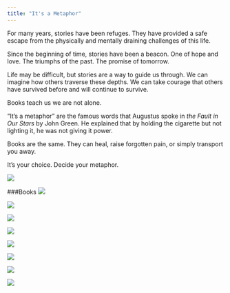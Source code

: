 ```yaml
---
title: "It's a Metaphor"
---
```


  For many years, stories have been refuges. They have provided a safe escape from the physically and mentally draining challenges of this life.
  
  Since the beginning of time, stories have been a beacon. One of hope and love. The triumphs of the past. The promise of tomorrow.
	
  Life may be difficult, but stories are a way to guide us through. We can imagine how others traverse these depths. We can take courage that others have survived before and will continue to survive. 
	
  Books teach us we are not alone.
	
  “It’s a metaphor” are the famous words that Augustus spoke in *the Fault in Our Stars* by John Green. He explained that by holding the cigarette but not lighting it, he was not giving it power.  
  
  Books are the same. They can heal, raise forgotten pain, or simply transport you away. 
	
  It’s your choice. Decide your metaphor. 
	
![](Books.jpeg)




      
###Books
[![](Charlotte'sWeb.jpg)](http://stat370.com/~exploretheworld/Books/_site/CharlottesWeb.html)

[![](cinder.jpeg)](http://stat370.com/~exploretheworld/Books/_site/cinder.html)

[![](cityofbones.jpeg)](http://stat370.com/~exploretheworld/Books/_site/MortalInstruments.html)

[![](eleanorpark.jpeg)](http://stat370.com/~exploretheworld/Books/_site/EleanorPark.html)

[![](HarryPotter.jpeg)](http://stat370.com/~exploretheworld/Books/_site/HarryPotter.html)

[![](wallflower.jpeg)](http://stat370.com/~exploretheworld/Books/_site/WordClouds.html)     

[![](tearling.jpeg)](http://stat370.com/~exploretheworld/Books/_site/Tearling.html)

[![](WrinkleTime.jpeg)](http://stat370.com/~exploretheworld/Books/_site/WrinkleTime.html)